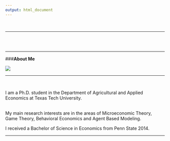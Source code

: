 ```yaml
---
output: html_document
---
```

<br>

---

<br>
<br>

<div class="container">
<div class="row">

<div class="col-sm-4" align="center">

---

###**About Me**

![](images/MLPic_1.png)
</div>

<div class="col-sm-5" align="center">


---

<br>

I am a Ph.D. student in the Department of Agricultural and Applied Economics at Texas Tech University. <br><br>
 
My main research interests are in the areas of Microeconomic Theory, Game Theory, Behavioral Economics and Agent Based Modeling.
  
I received a Bachelor of Science in Economics from Penn State 2014.
<br>
</div>
</div>
</div>

---